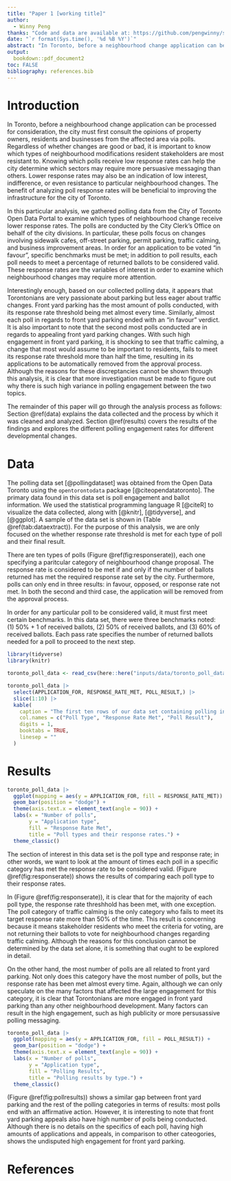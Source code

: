 ```yaml
---
title: "Paper 1 [working title]"
author: 
  - Winny Peng
thanks: "Code and data are available at: https://github.com/pengwinny/starter_folder."
date: "`r format(Sys.time(), '%d %B %Y')`"
abstract: "In Toronto, before a neighbourhood change application can be processed for consideration, the city must first consult the opinions of property owners, residents and businesses from the affected area via polls. Regardless of whether changes are good or bad, it is important to know which types of neighbourhood modifications resident stakeholders are most resistant to. In this particular analysis, we gathered polling data from the City of Toronto Open Data Portal to examine which types of neighbourhood change receive lower response rates. Interestingly enough, it appears that Torontonians are very passionate about parking but less eager about traffic changes."
output:
  bookdown::pdf_document2
toc: FALSE
bibliography: references.bib
---
```


# Introduction

In Toronto, before a neighbourhood change application can be processed for consideration, the city must first consult the opinions of property owners, residents and businesses from the affected area via polls. Regardless of whether changes are good or bad, it is important to know which types of neighbourhood modifications resident stakeholders are most resistant to. Knowing which polls receive low response rates can help the city determine which sectors may require more persuasive messaging than others. Lower response rates may also be an indication of low interest, indifference, or even resistance to particular neighbourhood changes. The benefit of analyzing poll response rates will be beneficial to improving the infrastructure for the city of Toronto.

In this particular analysis, we gathered polling data from the City of Toronto Open Data Portal to examine which types of neighbourhood change receive lower response rates. The polls are conducted by the City Clerk's Office on behalf of the city divisions. In particular, these polls focus on changes involving sidewalk cafes, off-street parking, permit parking, traffic calming, and business improvement areas. In order for an application to be voted "in favour", specific benchmarks must be met; in addition to poll results, each poll needs to meet a percentage of returned ballots to be considered valid. These response rates are the variables of interest in order to examine which neighbourhood changes may require more attention.

Interestingly enough, based on our collected polling data, it appears that Torontonians are very passionate about parking but less eager about traffic changes. Front yard parking has the most amount of polls conducted, with its response rate threshold being met almost every time. Similarly, almost each poll in regards to front yard parking ended with an "in favour" verdict. It is also important to note that the second most polls conducted are in regards to appealing front yard parking changes. With such high engagement in front yard parking, it is shocking to see that traffic calming, a change that most would assume to be important to residents, fails to meet its response rate threshold more than half the time, resulting in its applications to be automatically removed from the approval process. Although the reasons for these discreptancies cannot be shown through this analysis, it is clear that more investigation must be made to figure out why there is such high variance in polling engagement between the two topics. 

The remainder of this paper will go through the analysis process as follows: Section \@ref(data) explains the data collected and the process by which it was cleaned and analyzed. Section \@ref(results) covers the results of the findings and explores the different polling engagement rates for different developmental changes. 

# Data

The polling data set [@pollingdataset] was obtained from the Open Data Toronto using the `opentorontodata` package [@citeopendatatoronto]. The primary data found in this data set is poll engagement and ballot information. We used the statistical programming language R [@citeR] to visualize the data collected, along with [@knitr], [@tidyverse], and [@ggplot]. A sample of the data set is shown in (Table \@ref(tab:dataextract)). For the purpose of this analysis, we are only focused on the whether response rate threshold is met for each type of poll and their final result.

There are ten types of polls (Figure \@ref(fig:responserate)), each one specifying a paritcular category of neighbourhood change proposal. The response rate is considered to be met if and only if the number of ballots returned has met the required response rate set by the city. Furthermore, polls can only end in three results: in favour, opposed, or response rate not met. In both the second and third case, the application will be removed from the approval process.  

In order for any particular poll to be considered valid, it must first meet certain benchmarks. In this data set, there were three benchmarks noted: (1) 50% + 1 of received ballots, (2) 50% of received ballots, and (3) 60% of received ballots. Each pass rate specifies the number of returned ballots needed for a poll to proceed to the next step. 

```r
library(tidyverse)
library(knitr)

toronto_poll_data <- read_csv(here::here("inputs/data/toronto_poll_data.csv"))

toronto_poll_data |> 
  select(APPLICATION_FOR, RESPONSE_RATE_MET, POLL_RESULT,) |> 
  slice(1:10) |> 
  kable(
    caption = "The first ten rows of our data set containing polling information in Toronto.",
    col.names = c("Poll Type", "Response Rate Met", "Poll Result"),
    digits = 1,
    booktabs = TRUE,
    linesep = ""
  )
```

# Results

```r
toronto_poll_data |> 
  ggplot(mapping = aes(y = APPLICATION_FOR, fill = RESPONSE_RATE_MET)) +
  geom_bar(position = "dodge") +
  theme(axis.text.x = element_text(angle = 90)) +
  labs(x = "Number of polls",
       y = "Application type",
       fill = "Response Rate Met",
       title = "Poll types and their response rates.") +
  theme_classic()
```

The section of interest in this data set is the poll type and response rate; in other words, we want to look at the amount of times each poll in a specific category has met the response rate to be considered valid. (Figure \@ref(fig:responserate)) shows the results of comparing each poll type to their response rates. 

In (Figure \@ref(fig:responserate)), it is clear that for the majority of each poll type, the response rate threshhold has been met, with one exception. The poll category of traffic calming is the only category who fails to meet its target response rate more than 50% of the time. This result is concerning because it means stakeholder residents who meet the criteria for voting, are not returning their ballots to vote for neighbourhood changes regarding traffic calming. Although the reasons for this conclusion cannot be determined by the data set alone, it is something that ought to be explored in detail. 

On the other hand, the most number of polls are all related to front yard parking. Not only does this category have the most number of polls, but the response rate has been met almost every time. Again, although we can only speculate on the many factors that affected the large engagement for this category, it is clear that Torontonians are more engaged in front yard parking than any other neighbourhood development. Many factors can result in the high engagement, such as high publicity or more persusassive polling messaging. 


```r
toronto_poll_data |> 
  ggplot(mapping = aes(y = APPLICATION_FOR, fill = POLL_RESULT)) +
  geom_bar(position = "dodge") +
  theme(axis.text.x = element_text(angle = 90)) +
  labs(x = "Number of polls",
       y = "Application type",
       fill = "Polling Results",
       title = "Polling results by type.") +
  theme_classic()
```
(Figure \@ref(fig:pollresults)) shows a similar gap between front yard parking and the rest of the polling categories in terms of results: most polls end with an affirmative action. However, it is interesting to note that front yard parking appeals also have high number of polls being conducted. Although there is no details on the specifics of each poll, having high amounts of applications and appeals, in comparison to other cateogories, shows the undisputed high engagement for front yard parking.  


\newpage


# References


